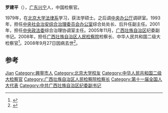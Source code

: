 '''罗建平'''（{{bd|1955年|4月|2008年|9月27日}}），[[广东|广东]][[兴宁市|兴宁]]人，中国检察官。

1979年，在[[北京大学法律系|北京大学法律系]]学习，获法学硕士。之后调[[中央办公厅|中央办公厅]]调研室。1993年，担任[[中央社会治安综合治理委员会办公室|中央社会治安综合治理委员会办公室]]综合处处长、后升任副主任。2001年，担任[[中央政法委|中央政法委]]综合治理协调室主任。2005年11月，[[广西壮族自治区|广西壮族自治区]]纪委副书记。2008年，担任[[广西壮族自治区人民检察院|广西壮族自治区人民检察院]]检察长、中华人民共和国二级大检察官<ref>{{cite news|title=罗建平代表：六个特点印象深刻|url=http://www.jcrb.com/n1/jcrb1593/ca690006.htm|accessdate=2015-01-13|newspaper=检察日报}}</ref>。2008年9月27日因病去世<ref>{{cite news|title=广西壮族自治区人民检察院检察长罗建平同志逝世|url=http://www.gxnews.com.cn/staticpages/20081018/newgx48f927d0-1716941.shtml|accessdate=2015-01-13|newspaper=广西新闻网|archive-url=https://web.archive.org/web/20150924024411/http://www.gxnews.com.cn/staticpages/20081018/newgx48f927d0-1716941.shtml|archive-date=2015-09-24|dead-url=yes}}</ref>。

== 参考 ==
{{reflist}}

{{中国政治人物小作品}}

{{Authority control}}
{{DEFAULTSORT:Luo罗}}
[[Category:罗姓|Jian]]
[[Category:興寧市人|Category:興寧市人]]
[[Category:北京大学校友|Category:北京大学校友]]
[[Category:中华人民共和国二级大检察官|Category:中华人民共和国二级大检察官]]
[[Category:广西壮族自治区人民检察院检察长|Category:广西壮族自治区人民检察院检察长]]
[[Category:第十一届全国人大代表|Category:第十一届全国人大代表]]
[[Category:中共广西壮族自治区纪委副书记|Category:中共广西壮族自治区纪委副书记]]